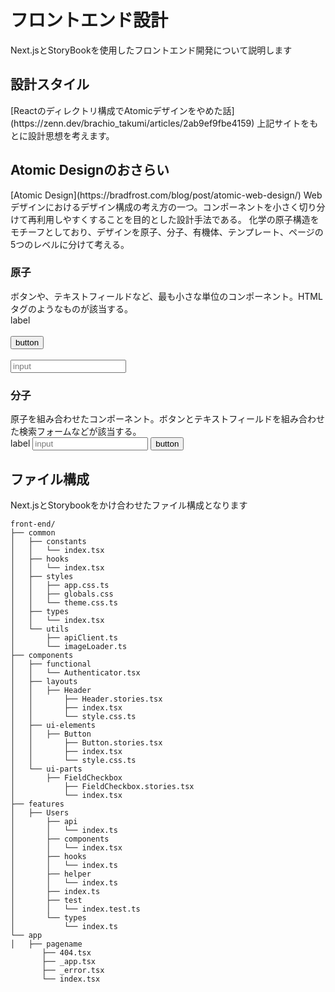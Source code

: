 
<Meta title="フロントエンド設計" />

<div className="sb-contaner">
  <h1>フロントエンド設計</h1>
  <p>Next.jsとStoryBookを使用したフロントエンド開発について説明します</p>

<h2>設計スタイル</h2>
[Reactのディレクトリ構成でAtomicデザインをやめた話](https://zenn.dev/brachio_takumi/articles/2ab9ef9fbe4159)
上記サイトをもとに設計思想を考えます。

<h2>Atomic Designのおさらい</h2>
[Atomic Design](https://bradfrost.com/blog/post/atomic-web-design/)
Webデザインにおけるデザイン構成の考え方の一つ。コンポーネントを小さく切り分けて再利用しやすくすることを目的とした設計手法である。
化学の原子構造をモチーフとしており、デザインを原子、分子、有機体、テンプレート、ページの5つのレベルに分けて考える。

<h3>原子</h3>
ボタンや、テキストフィールドなど、最も小さな単位のコンポーネント。HTMLタグのようなものが該当する。

<div>
  <label>label</label>
</div>
<br />
<div>
  <button>button</button>
</div>
<br />
<div>
  <input placeholder="input" />
</div>

<h3>分子</h3>
原子を組み合わせたコンポーネント。ボタンとテキストフィールドを組み合わせた検索フォームなどが該当する。
<div>
  <label for="i">label</label>
  <input id="i" placeholder="input" />
  <button>button</button>
</div>

<h2>ファイル構成</h2>
Next.jsとStorybookをかけ合わせたファイル構成となります

```
front-end/
├── common
│   ├── constants
│   │   └── index.tsx
│   ├── hooks
│   │   └── index.tsx
│   ├── styles
│   │   ├── app.css.ts
│   │   ├── globals.css
│   │   └── theme.css.ts
│   ├── types
│   │   └── index.tsx
│   └── utils
│       ├── apiClient.ts
│       └── imageLoader.ts
├── components
│   ├── functional
│   │   └── Authenticator.tsx
│   ├── layouts
│   │   ├── Header
│   │       ├── Header.stories.tsx
│   │       ├── index.tsx
│   │       └── style.css.ts
│   ├── ui-elements
│   │   ├── Button
│   │       ├── Button.stories.tsx
│   │       ├── index.tsx
│   │       └── style.css.ts
│   └── ui-parts
│       ├── FieldCheckbox
│           ├── FieldCheckbox.stories.tsx
│           └── index.tsx
├── features
│   ├── Users
│       ├── api
│       │   └── index.ts
│       ├── components
│       │   └── index.tsx
│       ├── hooks
│       │   └── index.ts
│       ├── helper
│       │   └── index.ts
│       ├── index.ts
│       ├── test
│       │   └── index.test.ts
│       └── types
│           └── index.ts
└── app
│   ├── pagename
	   ├── 404.tsx
	   ├── _app.tsx
	   ├── _error.tsx
	   └── index.tsx
```

</div>
